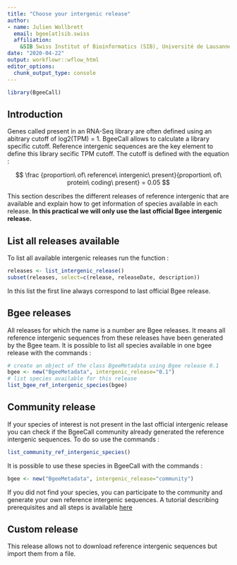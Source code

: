 ```yaml
---
title: "Choose your intergenic release"
author: 
- name: Julien Wollbrett
  email: bgee[at]sib.swiss
  affiliation:
    &SIB Swiss Institut of Bioinformatics (SIB), Université de Lausanne 
date: "2020-04-22"
output: workflowr::wflow_html
editor_options:
  chunk_output_type: console
---
```


```r
library(BgeeCall)
```

## Introduction

Genes called present in an RNA-Seq library are often defined using an abitrary cutoff of log2(TPM) = 1. BgeeCall allows to calculate a library specific cutoff.
Reference intergenic sequences are the key element to define this library secific TPM cutoff.
The cutoff is defined with the equation :

$$ \frac {proportion\ of\ reference\ intergenic\ present}{proportion\ of\ protein\ coding\ present} = 0.05 $$

This section describes the different releases of reference intergenic that are available and explain how to get information of species available in each release.
**In this practical we will only use the last official Bgee intergenic release.**

## List all releases available

To list all available intergenic releases run the function :
```r
releases <- list_intergenic_release()
subset(releases, select=c(release, releaseDate, description))
```

In this list the first line always correspond to last official Bgee release.

## Bgee releases

All releases for which the name is a number are Bgee releases. It means all reference intergenic sequences from these releases have been generated by the Bgee team.
It is possible to list all species available in one bgee release with the commands :
```r
# create an object of the class BgeeMetadata using Bgee release 0.1
bgee <- new("BgeeMetadata", intergenic_release="0.1")
# list species available for this release
list_bgee_ref_intergenic_species(bgee)
```

## Community release

If your species of interest is not present in the last official intergenic release you can check if the BgeeCall community already generated the reference intergenic sequences.
To do so use the commands :
```r
list_community_ref_intergenic_species()
```

It is possible to use these species in BgeeCall with the commands :
```r
bgee <- new("BgeeMetadata", intergenic_release="community")
```

If you did not find your species, you can participate to the community and generate your own reference intergenic sequences.
A tutorial describing prerequisites and all steps is available [here](https://github.com/BgeeDB/reference_intergenic_standalone)

## Custom release

This release allows not to download reference intergenic sequences but import them from a file.
